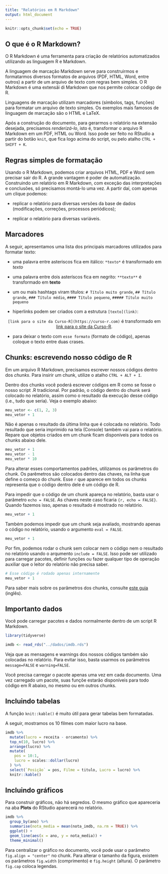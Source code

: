 ```yaml
---
title: "Relatórios em R Markdown"
output: html_document
---
```


```r
knitr::opts_chunk$set(echo = TRUE)
```

## O que é o R Markdown?

O R Markdown é uma ferramenta para criação de relatórios automatizados utilizando as linguagem R e Markdown. 

A linguagem de marcação Markdown serve para construirmos e formatarmos diversos formatos de arquivos (PDF, HTML, Word, entre outros) a partir de um arquivo de texto com regras bem simples. O R Markdown é uma extensãi di Markdown que nos permite colocar código de R.

Linguagens de marcação utilizam marcadores (símbolos, tags, funções) para formatar um arquivo de texto simples. Os exemplos mais famosos de linguagem de marcação são o HTML e LaTeX.

Após a construção do documento, para gerarmos o relatório na extensão desejada, precisamos *renderizá-lo*, isto é, transformar o arquivo R Markdown em um PDF, HTML ou Word. Isso pode ser feito no RStudio a partir do botão `knit`, que fica logo acima do script, ou pelo atalho `CTRL + SHIFT + K`.

## Regras simples de formatação

Usando o R Markdown, podemos criar arquivos HTML, PDF e Word sem precisar sair do R. A grande vantagem é poder de automatização. Construindo um relatório em R Markdown, com exceção das interpretações e conclusões, só precisamos montá-lo uma vez. A partir daí, com apenas um clique podemos:

- replicar o relatório para diversas versões da base de dados (modificações, correções, processos periódicos);

- replicar o relatório para diversas variáveis.

## Marcadores

A seguir, apresentamos uma lista dos principais marcadores utilizados para formatar texto:

- uma palavra entre asteriscos fica em itálico: `*texto*` é transformado em *texto*

- uma palavra entre dois asteríscos fica em negrito: `**texto**` é transformado em **texto**

- um ou mais hashtags viram títulos: `# Título muito grande`, `## Título grande`, `### Título médio`, `#### Título pequeno`, `##### Título muito pequeno`

- hiperlinks podem ser criados com a estrutura `[texto](link)`: 

<center>
`[link para o site da Curso-R](https://curso-r.com)` é transformado em [link para o site da Curso-R](https://curso-r.com).
</center>

- para deixar o texto com `esse formato` (formato de código), apenas coloque o texto entre duas crases.


## Chunks: escrevendo nosso código de R

Em um arquivo R Markdown, precisamos escrever nossos códigos dentro dos *chunks*. Para insirir um chunk, utilize o atalho `CTRL + ALT + I`.

Dentro dos chunks você poderá escrever códigos em R como se fosse o nosso script .R tradicional. Por padrão, o código dentro do chunk será colocado no relatório, assim como o resultado da execução desse código (i.e., tudo que seria). Veja o exemplo abaixo:

```r
meu_vetor <- c(1, 2, 3)
meu_vetor + 1
```

Não é apenas o resultado da última linha que é colocada no relatório. Todo resultado que seria imprimido na tela (Console) também vai para o relatório. Repare que objetos criados em um chunk ficam disponíveis para todos os chunks abaixo dele.

```r
meu_vetor + 1
meu_vetor - 1
meu_vetor * 10
```

Para alterar esses comportamentos padrões, utilizamos os parâmetros do chunk. Os parêmetros são colocados dentro das chaves, na linha que define o começo do chunk. Esse `r` que aparece em todos os chunks representa que o código dentro dele é um código de R.

Para impedir que o código de um chunk apareça no relatório, basta usar o parâmetro `echo = FALSE`. As chaves neste caso ficaria `{r, echo = FALSE}`. Quando fazemos isso, apenas o resultado é mostrado no relatório. 

```r
meu_vetor + 1
```

Também podemos impedir que um chunk seja avaliado, mostrando apenas o código no relatório, usando o argumento `eval = FALSE`.

```r
meu_vetor + 1
```

Por fim, podemos rodar o chunk sem colocar nem o código nem o resultado no relatório usando o arqumento `include = FALSE`. Isso pode ser utilizado para carregar pacotes, definir funções ou fazer qualquer tipo de operação auxiliar que o leitor do relatório não precisa saber.

```r
# Esse código é rodado apenas internamente
meu_vetor + 1
```

Para saber mais sobre os parâmetros dos chunks, consulte [este guia](https://www.rstudio.com/wp-content/uploads/2015/03/rmarkdown-reference.pdf) (inglês).

## Importanto dados

Você pode carregar pacotes e dados normalmente dentro de um script R Markdown.

```r
library(tidyverse)

imdb <- read_rds("../dados/imdb.rds")
```

Veja que as mensagens e warnings dos nossos códigos também são colocadas no relatório. Para evitar isso, basta usarmos os parâmetros `message=FALSE` e `warning=FALSE`.

Você precisa carregar o pacote apenas uma vez em cada documento. Uma vez carregado um pacote, suas funçõe estarão disponíveis para todo código em R abaixo, no mesmo ou em outros chunks.

## Incluindo tabelas

A função `knit::kable()` é muito útil para gerar tabelas bem formatadas.

A seguir, mostramos os 10 filmes com maior lucro na base.

```r
imdb %>% 
  mutate(lucro = receita - orcamento) %>% 
  top_n(10, lucro) %>% 
  arrange(lucro) %>%
  mutate(
    pos = 10:1,
    lucro = scales::dollar(lucro)
  ) %>% 
  select(`Posição` = pos, Filme = titulo, Lucro = lucro) %>% 
  knitr::kable()
```


## Incluindo gráficos

Para construir gráficos, não há segredos. O mesmo gráfico que apareceria na aba **Plots** do RStudio aparecerá no relatório.

```r
imdb %>% 
  group_by(ano) %>% 
  summarise(nota_media = mean(nota_imdb, na.rm = TRUE)) %>% 
  ggplot() +
  geom_line(aes(x = ano, y = nota_media)) +
  theme_minimal()
```

Para centralizar o gráfico no documento, você pode usar o parâmetro `fig.align = "center"` no chunk. Para alterar o tamanho da figura, existem os parâmetros `fig.width` (comprimento) e `fig.height` (altura). O parâmetro `fig.cap` coloca legendas.
